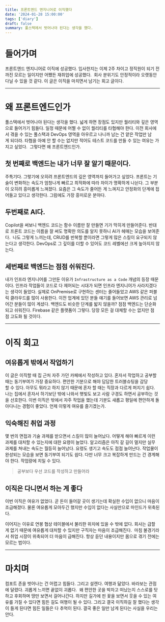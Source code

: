 ```yaml
---
title: 프론트엔드 엔지니어로 이직했다
date: '2024-01-28 15:00:00'
tags: ['diary']
draft: false
summary: 풀스택에서 벗어나야 된다는 생각을 했다.
---
```


# 들어가며
프론트엔드 엔지니어로 이직에 성공했다. 입사한지는 이제 2주 차이고 정직원이 되기 전까진 모르는 일이지만 어쨌든 재취업에 성공했다. 
회사 분위기도 안정적이라 오랫동안 다닐 수 있을 것 같다.
이 글은 이직을 마치면서 남기는 회고 글이다. 

---

# 왜 프론트엔드인가
풀스택에서 벗어나야 된다는 생각을 했다. 넓게 하면 장점도 있지만 퀄리티와 깊은 영역으로 들어가기 힘들다. 일정 때문에 어쩔 수 없이 퀄리티를 타협해야 한다.
이전 회사에서 겪을 수 있는 풀스택과 DevOps 영역을 아우르고 나니까 남는 건 얕은 작업만 남게 되더라. 타협을 아예 안 할 수는 없지만 적어도 테스트 코드를 만들 수 있는 여유는 가지고 싶었다. 
그렇다면 왜 프론트엔드인가.

## 첫 번째로 백엔드는 내가 너무 잘 알기 때문이다. 

주특기다. 그렇기에 오히려 프론트엔드의 깊은 영역까지 들어가고 싶었다.
프론트는 기술이 변화하는 속도가 엄청나게 빠르고 최적화에 따라 차이가 명확하게 나뉜다. 그 부분이 오히려 흥미롭게 느껴졌다.
요즘은 그 속도가 줄어든 게 느껴지고 안정화의 단계에 접어들고 있다고 생각한다. 그럼에도 가장 흥미로운 분야다. 

## 두번째로 AI다.

Copilot을 써보니 백엔드 코드는 함수 이름만 잘 만들면 기가 막히게 만들어준다. 반대로 프론트 코드는 이름을 잘 써도 명확한 의도를 알지 못하니 AI가 헤매는 모습을 보여준다. 
나도 그렇게 느끼는데, CRUD를 반복할 뿐이라면 그렇게 많은 스킬이 요구되지 않는다고 생각한다.
DevOps로 그 깊이를 더할 수 있어도 코드 레벨에선 크게 높아지지 않는다.

## 세번째로 백엔드는 점점 쉬워진다.

내가 인프라 엔지니어를 그만둔 이유가 `Infrastructure as a Code` 개념의 등장 때문이다.
인프라 작업들이 코드로 다 제어되는 시대가 되면 인프라 엔지니어가 사라지겠다는 생각이 들었다.
실제로 OnPremise로 구현하는 센터는 줄어들었고 AWS 같은 퍼블릭 클라우드를 많이 사용한다. 이전 업계에 있던 분들 얘기를 들어보면 AWS 관리로 넘어간 분들이 많이 계셨다.
백엔드도 비슷한 단계를 밟지 않을까? 점점 백엔드는 단순화되고 쉬워진다. Firebase 같은 플랫폼이 그렇다. 당장 모든 걸 대체할 수는 없지만 점점 고도화 될 것이다. 



---

# 이직 회고

## 여유롭게 밖에서 작업하기
이 글은 이직할 때 집 근처 자주 가던 카페에서 작성하고 있다. 혼자서 작업하고 공부할 때는 동기부여가 가장 중요하다.
편안한 기분으로 해야 답답한 트러블슈팅을 감당할 수 있다. 아무도 뭐라고 하지 않기 때문에 혼자 할 때는 직장과 다르게 퍼지기 쉽다. 
나는 집에서 혼자서 하기보단 밖에 나와서 햇빛도 보고 사람 구경도 하면서 공부하는 것을 선호한다.
이번 이직은 밖에서 자주 작업을 했는데 기분도 새롭고 평일에 편안하게 돌아다니는 경험이 좋았다. 언제 이렇게 여유를 즐기겠는가.

## 익숙해진 취업 과정
몇 번의 면접과 기술 과제를 받으면서 스킬이 많이 늘어났다. 어떻게 해야 빠르게 이런 과제를 대처할 수 있는지에 대한 요령이 늘었다.
알고리즘은 아직 갈 길이 멀지만 실무 과제를 쳐내는 속도는 월등히 늘어났다. 요령도 생기고 속도도 점점 늘어난다. 작업물이 완성되는 모습을 보면 동기부여 되기도 쉽다.
다만 너무 크고 복잡하게 만드는 건 경계해야 한다. 작업량에 치일 수 있다. 

> 공부보다 우선 코드를 작성하고 만들어라

## 이직은 다니면서 하는 게 좋다
이번 이직은 여유가 없었다. 곧 돈이 들어갈 곳이 생기는데 확실한 수입이 없으니 마음이 조급해졌다.
물론 여유롭게 모아두긴 했지만 수입이 없다는 사실만으로 마인드가 위축된다.

이어지는 이유로 연봉 협상 테이블에서 불리한 위치에 있을 수 밖에 없다. 회사는 급할 게 없기 때문에 여유롭게 대처할 수 있지만 구직자는 마음이 조급해진다. 
마침 불경기라서 취업 시장이 위축되어 더 마음이 급해진다. 항상 듣던 내용이지만 몸으로 겪기 전에는 모르는 법이다.

---

# 마치며
컴포트 존을 벗어나는 건 어렵고 힘들다. 그리고 설렌다. 여행과 닮았다. 바라보는 관점에 달렸다. 괴롭게 느끼면 끝없이 괴롭다. 
왜 편안한 곳을 박차고 떠났는지 스스로를 탓하고 후회하며 땅만 보면서 걸어나간다.
하지만 길가에 핀 꽃을 보면서 웃을 수 있는 여유를 가질 수 있다면 힘든 길도 여행이 될 수 있다.
그리고 결국 이직하길 잘 했다는 생각이 들게 된다면 힘든 일들은 다 추억이 된다. 결국 좋은 일만 남게 된다는 사실을 우리는 안다.

